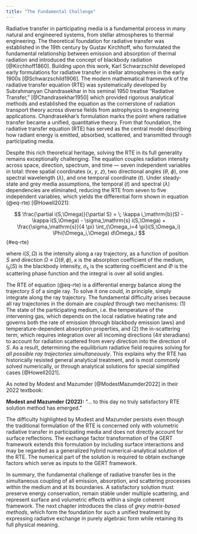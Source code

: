 ```yaml
---
title: "The Fundamental Challenge"
---
```


Radiative transfer in participating media is a fundamental process in many natural and engineered systems, from stellar atmospheres to thermal engineering.
The theoretical foundation for radiative transfer was established in the 19th century by Gustav Kirchhoff, who formulated the fundamental relationship between emission and absorption of thermal radiation and introduced the concept of blackbody radiation [@Kirchhoff1860].
Building upon this work, Karl Schwarzschild developed early formulations for radiative transfer in stellar atmospheres in the early 1900s [@Schwarzschild1906].
The modern mathematical framework of the radiative transfer equation (RTE) was systematically developed by Subrahmanyan Chandrasekhar in his seminal 1950 treatise "Radiative Transfer," [@Chandrasekhar1950] which provided rigorous analytical methods and established the equation as the cornerstone of radiation transport theory across diverse fields from astrophysics to engineering applications. Chandrasekhar’s formulation marks the point where radiative transfer became a unified, quantitative theory. From that foundation, the radiative transfer equation (RTE) has served as the central model describing how radiant energy is emitted, absorbed, scattered, and transmitted through participating media.

Despite this rich theoretical heritage, solving the RTE in its full generality remains exceptionally challenging.
The equation couples radiation intensity across space, direction, spectrum, and time — seven independent variables in total: three spatial coordinates ($x$, $y$, $z$), two directional angles ($\theta$, $\phi$), one spectral wavelength ($\lambda$), and one temporal coordinate ($t$).
Under steady-state and grey media assumptions, the temporal ($t$) and spectral ($\lambda$) dependencies are eliminated, reducing the RTE from seven to five independent variables, which yields the differential form shown in equation (@eq-rte) [@Howell2021]:

$$ \frac{\partial i(S,\Omega)}{\partial S} = \; \kappa i_\mathrm{b}(S) - \kappa i(S,\Omega) - \sigma_\mathrm{s} i(S,\Omega) + \frac{\sigma_\mathrm{s}}{4 \pi} \int_{\Omega_i=4 \pi}i(S,\Omega_i) \Phi(\Omega_i,\Omega) d\Omega_i $$ {#eq-rte}

where $i(S,\Omega)$ is the intensity along a ray trajectory, as a function of position $S$ and direction $\Omega\equiv\Omega(\theta,\phi)$, $\kappa$ is the absorption coefficient of the medium, $i_\mathrm{b}(S)$ is the blackbody intensity, $\sigma_\mathrm{s}$ is the scattering coefficient and $\Phi$ is the scattering phase function and the integral is over all solid angles.

The RTE of equation (@eq-rte) is a differential energy balance along the trajectory $S$ of a single ray.
To solve it one could, in principle, simply integrate along the ray trajectory.
The fundamental difficulty arises because all ray trajectories in the domain are *coupled* through two mechanisms:
(1) The state of the participating medium, i.e. the temperature of the intervening gas, which depends on the local radiative heating rate and governs both the rate of emission (through blackbody emission laws) and temperature-dependent absorption properties, and
(2) the in-scattering term, which requires integration over all incoming directions (4$\pi$ steradians) to account for radiation scattered from every direction into the direction of $S$.
As a result, determining the equilibrium radiative field requires solving for *all possible ray trajectories simultaneously*.
This explains why the RTE has historically resisted general analytical treatment, and is most commonly solved numerically, or through analytical solutions for special simplified cases [@Howell2021].

As noted by Modest and Mazumder [@ModestMazumder2022] in their 2022 textbook:
<div class="quote-box">
<strong>Modest and Mazumder (2022):</strong> "... to this day no truly satisfactory RTE solution method has emerged."
</div>

The difficulty highlighted by Modest and Mazumder persists even though the traditional formulation of the RTE is concerned only with volumetric radiative transfer in participating media and does not directly account for surface reflections.
The exchange factor transformation of the GERT framework extends this formulation by including surface interactions and may be regarded as a generalized hybrid numerical-analytical solution of the RTE.
The numerical part of the solution is required to obtain exchange factors which serve as inputs to the GERT framework.

In summary, the fundamental challenge of radiative transfer lies in the simultaneous coupling of all emission, absorption, and scattering processes within the medium and at its boundaries.
A satisfactory solution must preserve energy conservation, remain stable under multiple scattering, and represent surface and volumetric effects within a single coherent framework.
The next chapter introduces the class of *grey matrix-based methods*, which form the foundation for such a unified treatment by expressing radiative exchange in purely algebraic form while retaining its full physical meaning.
